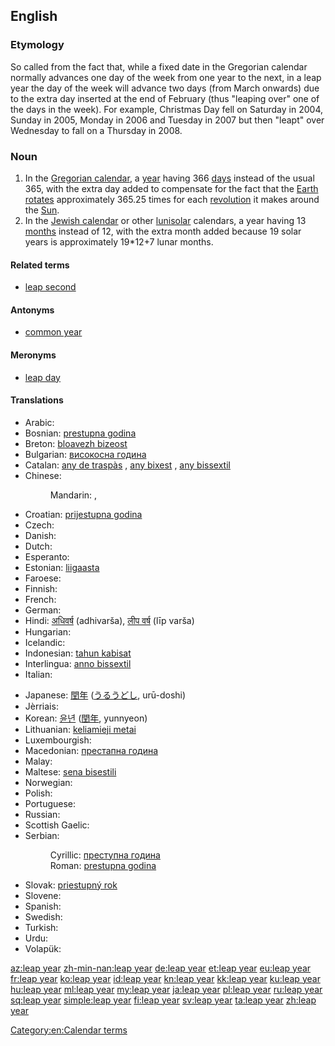 ==English==
{{wikipedia}}

===Etymology===
So called from the fact that, while a fixed date in the Gregorian calendar normally advances one day of the week from one year to the next, in a leap year the day of the week will advance two days (from March onwards) due to the extra day inserted at the end of February (thus "leaping over" one of the days in the week). For example, Christmas Day fell on Saturday in 2004, Sunday in 2005, Monday in 2006 and Tuesday in 2007 but then "leapt" over Wednesday to fall on a Thursday in 2008.

===Noun===
{{en-noun|head=[[leap]] [[year]]}}

# In the [[Gregorian calendar]], a [[year]] having 366 [[day]]s instead of the usual 365, with the extra day added to compensate for the fact that the [[Earth]] [[rotate]]s approximately 365.25 times for each [[revolution]] it makes around the [[Sun]].
# In the [[Jewish calendar]] or other [[lunisolar]] calendars, a year having 13 [[month]]s instead of 12, with the extra month added because 19 solar years is approximately 19*12+7 lunar months.

====Related terms====
* [[leap second]]

====Antonyms====
* [[common year]]

====Meronyms====
* [[leap day]]

====Translations====
{{trans-top|366-day year in the Gregorian calendar}}
* Arabic: {{t-|ar|سنة كبيسة|tr=sanät kabisä}}
* Bosnian: [[prestupna godina]] {{f}}
* Breton: [[bloavezh bizeost]] {{m}}
* Bulgarian: [[високосна година]] {{f}}
* Catalan: [[any de traspàs]] {{m}}, [[any bixest]] {{m}}, [[any bissextil]] {{m}}
* Chinese:
*: Mandarin: {{t|cmn|閏年|sc=Hani}}, {{t|cmn|闰年|tr=rùnnián|sc=Hani}}
* Croatian: [[prijestupna godina]] {{f}}
* Czech: {{t-|cs|přestupný rok|m}}
* Danish: {{t+|da|skudår|n}}
* Dutch: {{t+|nl|schrikkeljaar|n}}
* Esperanto: {{t-|eo|superjaro}}
* Estonian: [[liigaasta]]
* Faroese: {{t-|fo|leypár|n}}
* Finnish: {{t+|fi|karkausvuosi}}
* French: {{t+|fr|année bissextile|f}}
* German: {{t+|de|Schaltjahr|n}}
* Hindi: [[अधिवर्ष]] (adhivarša), [[लीप वर्ष]] (līp varša)
* Hungarian: {{t+|hu|szökőév}}
* Icelandic: {{t-|is|hlaupár|n}}
* Indonesian: [[tahun kabisat]]
* Interlingua: [[anno bissextil]]
* Italian: {{t-|it|anno bisestile|m}}
{{trans-mid}}
* Japanese: [[閏年]] ([[うるうどし]], urū-doshi)
* Jèrriais: {{tø|roa-jer|année bissextile|f}}
* Korean: [[윤년]] ([[閏年]], yunnyeon)
* Lithuanian: [[keliamieji metai]] {{m-p}}
* Luxembourgish: {{t-|lb|Schaltjoer|n}}
* Macedonian: [[престапна година]] {{f}}
* Malay: {{t-|ms|tahun lompat}}
* Maltese: [[sena bisestili]]
* Norwegian: {{t-|no|skuddår|n}}
* Polish: {{t+|pl|rok przestępny|m}}
* Portuguese: {{t+|pt|ano bissexto|m}}
* Russian: {{t+|ru|високосный год|m|tr=visokósnyj god}}
* Scottish Gaelic: {{t-|gd|bliadhna-leum|f}}
* Serbian:
*: Cyrillic: [[преступна година]] {{f}}
*: Roman: [[prestupna godina]] {{f}}
* Slovak: [[priestupný rok]] {{m}}
* Slovene: {{t+|sl|prestopno leto|n}}
* Spanish: {{t+|es|bisiesto|m}}
* Swedish: {{t+|sv|skottår|n}}
* Turkish: {{t+|tr|artık yıl}}
* Urdu: {{t-|ur|سال کبیسہ|tr=sāl kabīsa}}
* Volapük: {{t+|vo|vüpladotayel}}
{{trans-bottom}}

[[Category:en:Calendar terms]]

[[az:leap year]]
[[zh-min-nan:leap year]]
[[de:leap year]]
[[et:leap year]]
[[eu:leap year]]
[[fr:leap year]]
[[ko:leap year]]
[[id:leap year]]
[[kn:leap year]]
[[kk:leap year]]
[[ku:leap year]]
[[hu:leap year]]
[[ml:leap year]]
[[my:leap year]]
[[ja:leap year]]
[[pl:leap year]]
[[ru:leap year]]
[[sq:leap year]]
[[simple:leap year]]
[[fi:leap year]]
[[sv:leap year]]
[[ta:leap year]]
[[zh:leap year]]